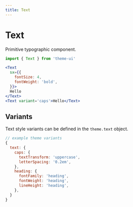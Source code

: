 ```yaml
---
title: Text
---
```


# Text

Primitive typographic component.

```js
import { Text } from 'theme-ui'
```

```jsx live=true
<Text
  sx={{
    fontSize: 4,
    fontWeight: 'bold',
  }}>
  Hello
</Text>
<Text variant='caps'>Hello</Text>
```

## Variants

Text style variants can be defined in the `theme.text` object.

```js
// example theme variants
{
  text: {
    caps: {
      textTransform: 'uppercase',
      letterSpacing: '0.2em',
    },
    heading: {
      fontFamily: 'heading',
      fontWeight: 'heading',
      lineHeight: 'heading',
    },
  }
}
```
